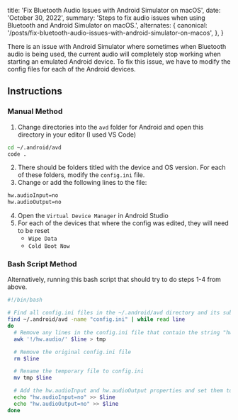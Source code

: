  title: 'Fix Bluetooth Audio Issues with Android Simulator on macOS',
  date: 'October 30, 2022',
  summary:
    'Steps to fix audio issues when using Bluetooth and Android Simulator on macOS.',
  alternates: {
    canonical:
      '/posts/fix-bluetooth-audio-issues-with-android-simulator-on-macos',
  },
}

There is an issue with Android Simulator where sometimes when Bluetooth audio is being used, the current audio will completely stop working when starting an emulated Android device. To fix this issue, we have to modify the config files for each of the Android devices.

## Instructions

### Manual Method

1. Change directories into the `avd` folder for Android and open this directory in your editor (I used VS Code)

```sh
cd ~/.android/avd
code .
```

2. There should be folders titled with the device and OS version. For each of these folders, modify the `config.ini` file.
3. Change or add the following lines to the file:

```sh
hw.audioInput=no
hw.audioOutput=no
```

4. Open the `Virtual Device Manager` in Android Studio
5. For each of the devices that where the config was edited, they will need to be reset
   - `Wipe Data`
   - `Cold Boot Now`

### Bash Script Method

Alternatively, running this bash script that should try to do steps 1-4 from above.

```bash
#!/bin/bash

# Find all config.ini files in the ~/.android/avd directory and its subdirectories
find ~/.android/avd -name "config.ini" | while read line
do
  # Remove any lines in the config.ini file that contain the string "hw.audio" and save to a temporary file
  awk '!/hw.audio/' $line > tmp

  # Remove the original config.ini file
  rm $line

  # Rename the temporary file to config.ini
  mv tmp $line

  # Add the hw.audioInput and hw.audioOutput properties and set them to "no"
  echo "hw.audioInput=no" >> $line
  echo "hw.audioOutput=no" >> $line
done
```
